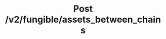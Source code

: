 ---
title: Post /v2/fungible/assets_between_chains
openapi: swagger post /v2/fungible/assets_between_chains
---